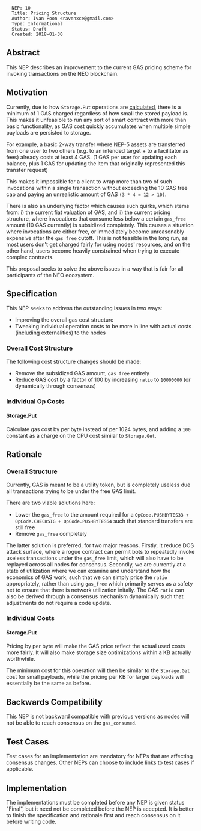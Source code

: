 <pre>
  NEP: 10
  Title: Pricing Structure
  Author: Ivan Poon <ravenxce@gmail.com>
  Type: Informational
  Status: Draft
  Created: 2018-01-30
</pre>

==Abstract==

This NEP describes an improvement to the current GAS pricing scheme for invoking transactions on the NEO blockchain.

==Motivation==

Currently, due to how <code>Storage.Put</code> operations are [https://github.com/neo-project/neo/blob/48128f1a4a3c8a0b7c4f260145d0098d4dd5ea5d/neo/SmartContract/ApplicationEngine.cs#L395 calculated], 
there is a minimum of 1 GAS charged regardless of how small the stored payload is.
This makes it unfeasible to run any sort of smart contract with more than basic functionality, as GAS cost quickly accumulates
when multiple simple payloads are persisted to storage.

For example, a basic 2-way transfer where NEP-5 assets are transferred from one user to two others (e.g. to an intended target + to a facilitator as fees) already costs at least 4 GAS. (1 GAS per user for updating each balance, plus 1 GAS for updating the item that originally represented this transfer request)

This makes it impossible for a client to wrap more than two of such invocations within a single transaction without exceeding the 10 GAS free cap and paying an unrealistic amount of GAS <code>(3 * 4 = 12 > 10)</code>.

There is also an underlying factor which causes such quirks, which stems from:
i) the current fiat valuation of GAS, and
ii) the current pricing structure, where invocations that consume less below a certain <code>gas_free</code> amount (10 GAS currently) is subsidized completely. 
This causes a situation where invocations are either free, or immediately become unreasonably expensive after the <code>gas_free</code> cutoff. This is not feasible in the long run, as most users don't get charged fairly for using nodes' resources, and on the other hand, users become heavily constrained when trying to execute complex contracts.

This proposal seeks to solve the above issues in a way that is fair for all participants of the NEO ecosystem.

==Specification==

This NEP seeks to address the outstanding issues in two ways:
* Improving the overall gas cost structure
* Tweaking individual operation costs to be more in line with actual costs (including externalities) to the nodes

===Overall Cost Structure===

The following cost structure changes should be made:
* Remove the subsidized GAS amount, <code>gas_free</code> entirely
* Reduce GAS cost by a factor of 100 by increasing <code>ratio</code> to <code>10000000</code> (or dynamically through consensus)

===Individual Op Costs===

====Storage.Put====

Calculate gas cost by per byte instead of per 1024 bytes, and adding a <code>100</code> constant as a charge on the CPU cost similar to <code>Storage.Get</code>.

==Rationale==

===Overall Structure===

Currently, GAS is meant to be a utility token, but is completely useless due all transactions trying to be under the free GAS limit.

There are two viable solutions here:
* Lower the <code>gas_free</code> to the amount required for a <code>OpCode.PUSHBYTES33 + OpCode.CHECKSIG + OpCode.PUSHBYTES64</code> such that standard transfers are still free
* Remove <code>gas_free</code> completely

The latter solution is preferred, for two major reasons. Firstly, It reduce DOS attack surface, where a rogue contract can permit bots to repeatedly invoke useless transactions under the <code>gas_free</code> limit, which will also have to be replayed across all nodes for consensus. Secondly, we are currently at a state of utilization where we can examine and understand how the economics of GAS work, such that we can simply price the <code>ratio</code> appropriately, rather than using <code>gas_free</code> which primarily serves as a safety net to ensure that there is network utilization initally. The GAS <code>ratio</code> can also be derived through a consensus mechanism dynamically such that adjustments do not require a code update. 

===Individual Costs===

====Storage.Put====

Pricing by per byte will make the GAS price reflect the actual used costs more fairly. It will also make storage size optimizations within a KB actually worthwhile.

The minimum cost for this operation will then be similar to the <code>Storage.Get</code> cost for small payloads, while the pricing per KB for larger payloads will essentially be the same as before.

==Backwards Compatibility==

This NEP is not backward compatible with previous versions as nodes will not be able to reach consensus on the <code>gas_consumed</code>.

==Test Cases==

Test cases for an implementation are mandatory for NEPs that are affecting consensus changes. Other NEPs can choose to include links to test cases if applicable.

==Implementation==

The implementations must be completed before any NEP is given status "Final", but it need not be completed before the NEP is accepted. It is better to finish the specification and rationale first and reach consensus on it before writing code.

